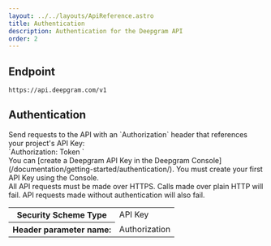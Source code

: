 ```yaml
---
layout: ../../layouts/ApiReference.astro
title: Authentication
description: Authentication for the Deepgram API
order: 2
---
```


## Endpoint

`https://api.deepgram.com/v1`

## Authentication

<div class="grid gap-6 lg:grid-cols-2">Send requests to the API with an `Authorization` header that references your project's API Key:</div>
 
<div class="grid lg:grid-cols-2 gap-6">
`Authorization: Token <YOUR_DEEPGRAM_API_KEY>`
</div>

<div class="grid gap-6 lg:grid-cols-2">
	You can [create a Deepgram API Key in the Deepgram Console](/documentation/getting-started/authentication/). You must create your first API Key using the Console.
</div>

<div class="grid gap-6 lg:grid-cols-2">
	All API requests must be made over HTTPS. Calls made over plain HTTP will fail. API requests made without authentication will also fail.
</div>

<div class="grid gap-6 lg:grid-cols-2">
	<table>
		<tbody>
			<tr>
				<th>Security Scheme Type</th>
				<td>API Key</td>
			</tr>
			<tr>
				<th>Header parameter name:</th>
				<td class="notranslate">Authorization</td>
			</tr>
		</tbody>
	</table>
</div>

